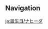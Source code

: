 {{BirthdayIntro|Nahida}}
<!--
==Mails==
{{Mails by Category Table|Nahida Birthday Mails|noheader=1}}

==Birthday Artwork==
===Artwork===
{{Artwork by Category Table
|Character Birthday Artwork
|category = {{subst:SUBPAGENAME}} Birthday Artwork
|header = {{subst:SUBPAGENAME}}'s Birthday Artwork
}}

===Shorts===
{{Artwork by Category Table
|Character Shorts
|category = {{subst:SUBPAGENAME}} Birthday Artwork
|header = {{subst:SUBPAGENAME}}'s Birthday Shorts
}}

==Taking Pictures and Recounting Good Times==
{{Transclude|Taking Pictures and Recounting Good Times/Story/Nahida|Stories|main=1|top=1}}
-->
==Navigation==
{{Character Navbox|prelink=1|link type=Birthday}}

[[ja:誕生日/ナヒーダ]]